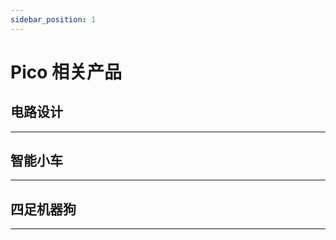 ```yaml
---
sidebar_position: 1
---
```






# Pico 相关产品

## 电路设计
---

<cardbox>
  <card
    href="./picoed/circuit-design/picoed-starter-kit/"
    title="Pico:ed小小发明家套件"
    description="Pico:ed小小科学家(Starter Kit)套件是ELECFREAKS团队出品的Pico:ed入门套件。
ElecFreaks Pico:ed小小科学家专为那些学习电路和编程知识的人们而设计。 该套件提供了一些基本的电子元件，如LED，按钮，蜂鸣器，温度传感器，舵机和电机等。 Micro：bit小小科学家套件可以帮助您进入一个美好的电子世界。"
    img={picoed_starter_kit_Icon}
  />
</cardbox>

## 智能小车
---

<cardbox>
  <card
    href="./picoed/picoed-smart-car/picoed-samrt-cutebot"
    title="Pico:ed酷比特智能赛车"
    description="ELECFREAKS Cutebot是一款带有双高速电机马达的后驱智能赛车。
Cutebot同时搭载了很多车载设备，包括超声波导航距离传感器，两颗RGBLED车大灯，两颗Rainbow LED车底示廓灯，两个车道辅助巡线探头，和更多智能配件！驱动你的第一个智能赛车吧。
"
    img={picoed_samrt_cutebot_Icon}
  />
  <card
    href="./picoed/picoed-smart-car/picoed-ringbit-car-v2"
    title="Pico:ed 瑞比特智能车"
    description="Ring:bit 二代智能车套件是 ELECFREAKS 独立研发的一款小型 DIY 智能车套件，由 Pico:ed 主板和 Ring:bit 扩展板以及相关配件组成，它采用模块化组装和代码编程驱动方式，简单易学，功能丰富，相信会给您的创造带来丰富的体验。"
    img={picoed_ringbit_car_v2_Icon}
  />
</cardbox>

## 四足机器狗
---

<cardbox>
  <card
    href="./cm4-xgo-robot-kit"
    title="XGO 机器人套装V2-CM版"
    description="XGO-lite V2 是一款具有 15 自由度桌面级 Al 机器狗，背部搭载机械臂和末端夹爪，内置树莓派 CM4 模组实现 AI边缘计算应用，采用 2.3KG.CM 总线串口舵机作为关节，可实现全向移动、六维姿态控制、姿态稳定、多种运动步态和夹持任务，内部搭载 IMU、关节位置传感器和电流传感器反馈自身姿态和关节转角与力矩，用于内部算法和二次开发。支持跨平台图形化，Python编程和 ROS 编程。"
    img={cm4_xgo_robot_kit_Icon}
  />
</cardbox>
